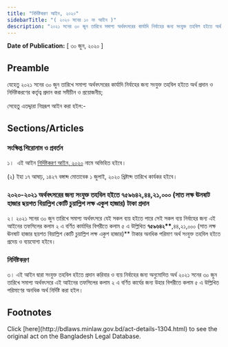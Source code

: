 ```yaml
---
title: "নির্দিষ্টকরণ আইন, ২০২০"
sidebarTitle: "( ২০২০ সনের ১০ নং আইন )"
description: "২০২১ সনের ৩০ জুন তারিখে সমাপ্য অর্থবৎসরের কার্যাদি নির্বাহের জন্য সংযুক্ত তহবিল হইতে অর্থ প্রদান ও নির্দিষ্টকরণের কর্তৃত্ব প্রদানের জন্য প্রণীত আইন"
---
```


**Date of Publication:** [ ৩০ জুন, ২০২০ ]

## Preamble

যেহেতু ২০২১ সনের ৩০ জুন তারিখে সমাপ্য অর্থবৎসরের কার্যাদি নির্বাহের জন্য সংযুক্ত তহবিল হইতে অর্থ প্রদান ও নির্দিষ্টকরণের কর্তৃত্ব প্রদান করা সমীচীন ও প্রয়োজনীয়;

সেহেতু এতদ্দ্বারা নিম্নরূপ আইন করা হইল:-

## Sections/Articles

### সংক্ষিপ্ত শিরোনাম ও প্রবর্তন

১।  এই আইন [নির্দিষ্টকরণ আইন, ২০২০](/laws/act-1304 "নির্দিষ্টকরণ আইন, ২০২০") নামে অভিহিত হইবে।

(২) ইহা ১৭ আষাঢ়, ১৪২৭ বঙ্গাব্দ মোতাবেক ১ জুলাই, ২০২০ খ্রিষ্টাব্দ তারিখে কার্যকর হইবে।

### ২০২০-২০২১ অর্থবৎসরের জন্য সংযুক্ত তহবিল হইতে ৭৫৯৬৪২,৪৪,২১,০০০ (সাত লক্ষ ঊনষাট হাজার ছয়শত বিয়াল্লিশ কোটি চুয়াল্লিশ লক্ষ একুশ হাজার) টাকা প্রদান

২। ২০২১ সনের ৩০ জুন তারিখে সমাপ্য অর্থবৎসরে যেই সকল ব্যয় হইতে পারে সেই সকল ব্যয় নির্বাহের জন্য এই আইনের তফসিলের কলাম ২ এ বর্ণিত কার্যাদির বিপরীতে কলাম ৫ এ উল্লিখিত **৭৫৯৬৪২\*\***,৪৪,২১,০০০ (সাত লক্ষ ঊনষাট হাজার ছয়শত বিয়াল্লিশ কোটি চুয়াল্লিশ লক্ষ একুশ হাজার)\*\* টাকার অনধিক পরিমাণ অর্থ সংযুক্ত তহবিল হইতে প্রদেয় ও ব্যয়যোগ্য হইবে।

### নির্দিষ্টকরণ

৩। এই আইন দ্বারা সংযুক্ত তহবিল হইতে প্রদান করিবার ও ব্যয় নির্বাহের জন্য অনুমোদিত অর্থ ২০২১ সনের ৩০ জুন তারিখে সমাপ্য অর্থবৎসরে এই আইনের তফসিলের কলাম ২ এ বর্ণিত কার্যের জন্য উহার বিপরীতে কলাম ৫ এ উল্লিখিত পরিমাণের অনধিক অর্থ নির্দিষ্ট করা হইল।

## Footnotes

<Note>
  Click [here](http://bdlaws.minlaw.gov.bd/act-details-1304.html) to see the original act on the Bangladesh Legal Database.
</Note>
